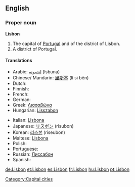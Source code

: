 {{wikipedia}}
==English==

===Proper noun===
'''Lisbon'''

# The capital of [[Portugal]] and of the district of Lisbon.
# A district of Portugal.

====Translations====
{{top}}
* Arabic: [[لشبونه]] (lsbuna)
* Chinese/ Mandarin: [[里斯本]] (lǐ sī běn)
* Dutch: {{t-|nl|Lissabon}}
* Finnish: {{t+|fi|Lissabon}}
* French: {{t+|fr|Lisbonne|f}}
* German: {{t+|de|Lissabon|n}}
* Greek: [[Λισσαβώνα]]
* Hungarian: [[Lisszabon]]
{{mid}}
* Italian: [[Lisbona]] {{f}}
* Japanese: [[リスボン]] (risubon)
* Korean: [[리스본]] (riseubon)
* Maltese: [[Lisbona]]
* Polish: {{t+|pl|Lizbona|f}}
* Portuguese: {{t+|pt|Lisboa|f}}
* Russian: [[Лиссабон]]
* Spanish: {{t+|es|Lisboa|f}}
{{bottom}}

[[Category:Capital cities]]

[[de:Lisbon]]
[[et:Lisbon]]
[[es:Lisbon]]
[[fr:Lisbon]]
[[hu:Lisbon]]
[[pt:Lisbon]]